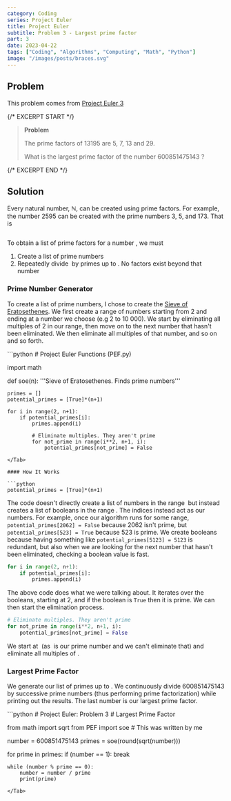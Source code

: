 ```yaml
---
category: Coding
series: Project Euler
title: Project Euler
subtitle: Problem 3 - Largest prime factor
part: 3
date: 2023-04-22
tags: ["Coding", "Algorithms", "Computing", "Math", "Python"]
image: "/images/posts/braces.svg"
---
```


## Problem

This problem comes from [Project Euler 3](https://projecteuler.net/problem=3)

{/* EXCERPT START */}
> **Problem**
>
> The prime factors of 13195 are 5, 7, 13 and 29.
>
> What is the largest prime factor of the number 600851475143 ?
>
{/* EXCERPT END */}

## Solution

Every natural number, ℕ, can be created using prime factors. For example, the number 2595 can be created with the prime numbers 3, 5, and 173. That is

<Math inline="false" equation="3 \times 5 \times 173 = 2595" />

To obtain a list of prime factors for a number <Math equation="\sqrt{x}" />, we must

1. Create a list of prime numbers
2. Repeatedly divide <Math equation="x" /> by primes up to <Math equation="\sqrt{x}" />. No factors exist beyond that number

### Prime Number Generator

To create a list of prime numbers, I chose to create the [Sieve of Eratosethenes](https://en.wikipedia.org/wiki/Sieve_of_Eratosthenes). We first create a range of numbers starting from 2 and ending at a number we choose (e.g 2 to 10 000). We start by eliminating all multiples of 2 in our range, then move on to the next number that hasn't been eliminated. We then eliminate all multiples of that number, and so on and so forth.

<Tab url="https://github.com/zlaast/Project-Euler/blob/main/Problems%20%5B1-100)/PEF.py" name="PEF.py" checked="checked">
```python
# Project Euler Functions (PEF.py)

import math

def soe(n):
'''Sieve of Eratosethenes. Finds prime numbers'''

    primes = []
    potential_primes = [True]*(n+1)

    for i in range(2, n+1):
        if potential_primes[i]:
            primes.append(i)

            # Eliminate multiples. They aren't prime
            for not_prime in range(i**2, n+1, i):
                potential_primes[not_prime] = False

````
</Tab>

#### How It Works

```python
potential_primes = [True]*(n+1)
````

The code doesn't directly create a list of numbers in the range <Math equation="n" /> but instead creates a list of booleans in the range <Math equation="n" />. The indices instead act as our numbers. For example, once our algorithm runs for some range, `potential_primes[2062] = False` because 2062 isn't prime, but `potential_primes[523] = True` because 523 is prime. We create booleans because having something like `potential_primes[5123] = 5123` is redundant, but also when we are looking for the next number that hasn't been eliminated, checking a boolean value is fast.

```python
for i in range(2, n+1):
    if potential_primes[i]:
        primes.append(i)
```

The above code does what we were talking about. It iterates over the booleans, starting at 2, and if the boolean is `True` then it is prime. We can then start the elimination process.

```python
# Eliminate multiples. They aren't prime
for not_prime in range(i**2, n+1, i):
    potential_primes[not_prime] = False
```

We start at <Math equation="2i" /> (as <Math equation="i" /> is our prime number and we can't eliminate that) and eliminate all multiples of <Math equation="i" />.

### Largest Prime Factor

We generate our list of primes up to <Math equation="\sqrt{600851475143}" />. We continuously divide 600851475143 by successive prime numbers (thus performing prime factorization) while printing out the results. The last number is our largest prime factor.

<Tab url="https://github.com/zlaast/Project-Euler/blob/main/Problems%20%5B1-100)/problem03.py" group="two" name="problem03.py" checked="checked">
```python
# Project Euler: Problem 3
# Largest Prime Factor

from math import sqrt
from PEF import soe # This was written by me

number = 600851475143
primes = soe(round(sqrt(number)))

for prime in primes:
if (number == 1):
break

    while (number % prime == 0):
        number = number / prime
        print(prime)

```
</Tab>
